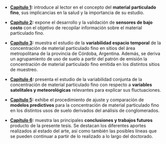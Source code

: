 
* **[Capítulo 1](#cap:ig):** introduce al lector en el concepto del **material particulado fino**, sus implicancias en la salud y la importancia de su estudio.

* **[Capítulo 2](#cap:sens):** expone el desarrollo y la validación de **sensores de bajo costo** con el objetivo de recopilar información sobre el material particulado fino.

* **[Capítulo 3](#cap:expl):** muestra el estudio de la **variabilidad espacio temporal** de la concentración de material particulado fino en sitios del área metropolitana de la provincia de Córdoba, Argentina. Además, se deriva un agrupamiento de uso de suelo a partir del patrón de emisión la concentración de material particulado fino emitida en los distintos sitios de muestreo.

* **[Capítulo 4](#cap:var):** presenta el estudio de la variabilidad conjunta de la concentración de material particulado fino con respecto a **variables satelitales y meteorológicas** relevantes para explicar sus fluctuaciones. 

* **[Capítulo 5](#cap:pred):** exhibe el procedimiento de ajuste y comparación de **modelos predictivos** para la concentración de material particulado fino en los distintos usos de suelo derivados del análisis de conglomerados.

* **[Capítulo 6](#cap:sint):** muestra las principales **conclusiones y trabajos futuros** producto de la presente tesis. Se destacan los diferentes aportes realizados al estado del arte, así como también las posibles líneas que se pueden continuar a partir de lo realizado a lo largo del doctorado.